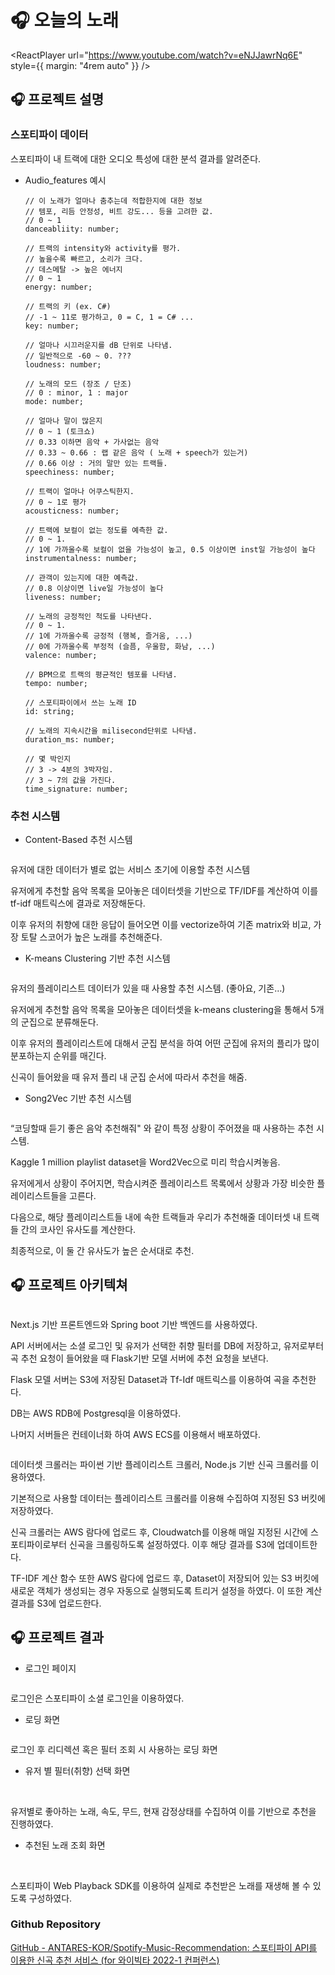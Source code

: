 
# 🎧 오늘의 노래

<ReactPlayer
  url="https://www.youtube.com/watch?v=eNJJawrNq6E"
  style={{ margin: "4rem auto" }}
/>

## 🎧 프로젝트 설명

### 스포티파이 데이터

스포티파이 내 트랙에 대한 오디오 특성에 대한 분석 결과를 알려준다.

- Audio_features 예시

  ```tsx
  // 이 노래가 얼마나 춤추는데 적합한지에 대한 정보
  // 템포, 리듬 안정성, 비트 강도... 등을 고려한 값.
  // 0 ~ 1
  danceabliity: number;

  // 트랙의 intensity와 activity를 평가.
  // 높을수록 빠르고, 소리가 크다.
  // 데스메탈 -> 높은 에너지
  // 0 ~ 1
  energy: number;

  // 트랙의 키 (ex. C#)
  // -1 ~ 11로 평가하고, 0 = C, 1 = C# ...
  key: number;

  // 얼마나 시끄러운지를 dB 단위로 나타냄.
  // 일반적으로 -60 ~ 0. ???
  loudness: number;

  // 노래의 모드 (장조 / 단조)
  // 0 : minor, 1 : major
  mode: number;

  // 얼마나 말이 많은지
  // 0 ~ 1 (토크쇼)
  // 0.33 이하면 음악 + 가사없는 음악
  // 0.33 ~ 0.66 : 랩 같은 음악 ( 노래 + speech가 있는거)
  // 0.66 이상 : 거의 말만 있는 트랙들.
  speechiness: number;

  // 트랙이 얼마나 어쿠스틱한지.
  // 0 ~ 1로 평가
  acousticness: number;

  // 트랙에 보컬이 없는 정도를 예측한 값.
  // 0 ~ 1.
  // 1에 가까울수록 보컬이 없을 가능성이 높고, 0.5 이상이면 inst일 가능성이 높다
  instrumentalness: number;

  // 관객이 있는지에 대한 예측값.
  // 0.8 이상이면 live일 가능성이 높다
  liveness: number;

  // 노래의 긍정적인 척도를 나타낸다.
  // 0 ~ 1.
  // 1에 가까울수록 긍정적 (행복, 즐거움, ...)
  // 0에 가까울수록 부정적 (슬픔, 우울함, 화남, ...)
  valence: number;

  // BPM으로 트랙의 평균적인 템포를 나타냄.
  tempo: number;

  // 스포티파이에서 쓰는 노래 ID
  id: string;

  // 노래의 지속시간을 milisecond단위로 나타냄.
  duration_ms: number;

  // 몇 박인지
  // 3 -> 4분의 3박자임.
  // 3 ~ 7의 값을 가진다.
  time_signature: number;
  ```

### 추천 시스템

- Content-Based 추천 시스템

  <div
    style={{
      maxWidth: "640px",
      margin: "2rem auto",
    }}
  >
    <Image img={require("./assets/3-todays-song/1.png")} />
  </div>

유저에 대한 데이터가 별로 없는 서비스 초기에 이용할 추천 시스템

유저에게 추천할 음악 목록을 모아놓은 데이터셋을 기반으로 TF/IDF를 계산하여 이를 tf-idf 매트릭스에 결과로 저장해둔다.

이후 유저의 취향에 대한 응답이 들어오면 이를 vectorize하여 기존 matrix와 비교, 가장 토탈 스코어가 높은 노래를 추천해준다.

- K-means Clustering 기반 추천 시스템

  <div
    style={{
      maxWidth: "640px",
      margin: "2rem auto",
    }}
  >
    <Image img={require("./assets/3-todays-song/2.png")} />
  </div>

유저의 플레이리스트 데이터가 있을 때 사용할 추천 시스템. (좋아요, 기존…)

유저에게 추천할 음악 목록을 모아놓은 데이터셋을 k-means clustering을 통해서 5개의 군집으로 분류해둔다.

이후 유저의 플레이리스트에 대해서 군집 분석을 하여 어떤 군집에 유저의 플리가 많이 분포하는지 순위를 매긴다.

신곡이 들어왔을 때 유저 플리 내 군집 순서에 따라서 추천을 해줌.

- Song2Vec 기반 추천 시스템

  <div
    style={{
      maxWidth: "640px",
      margin: "2rem auto",
    }}
  >
    <Image img={require("./assets/3-todays-song/3.png")} />
  </div>

“코딩할때 듣기 좋은 음악 추천해줘" 와 같이 특정 상황이 주어졌을 때 사용하는 추천 시스템.

Kaggle 1 million playlist dataset을 Word2Vec으로 미리 학습시켜놓음.

유저에게서 상황이 주어지면, 학습시켜준 플레이리스트 목록에서 상황과 가장 비슷한 플레이리스트들을 고른다.

다음으로, 해당 플레이리스트들 내에 속한 트랙들과 우리가 추천해줄 데이터셋 내 트랙들 간의 코사인 유사도를 계산한다.

최종적으로, 이 둘 간 유사도가 높은 순서대로 추천.

## 🎧 프로젝트 아키텍쳐

<div
  style={{
    maxWidth: "640px",
    margin: "2rem auto",
  }}
>
  <Image img={require("./assets/3-todays-song/4.png")} />
</div>

Next.js 기반 프론트엔드와 Spring boot 기반 백엔드를 사용하였다.

API 서버에서는 소셜 로그인 및 유저가 선택한 취향 필터를 DB에 저장하고, 유저로부터 곡 추천 요청이 들어왔을 때 Flask기반 모델 서버에 추천 요청을 보낸다.

Flask 모델 서버는 S3에 저장된 Dataset과 Tf-Idf 매트릭스를 이용하여 곡을 추천한다.

DB는 AWS RDB에 Postgresql을 이용하였다.

나머지 서버들은 컨테이너화 하여 AWS ECS를 이용해서 배포하였다.

<div
  style={{
    maxWidth: "640px",
    margin: "2rem auto",
  }}
>
  <Image img={require("./assets/3-todays-song/5.png")} />
</div>

데이터셋 크롤러는 파이썬 기반 플레이리스트 크롤러, Node.js 기반 신곡 크롤러를 이용하였다.

기본적으로 사용할 데이터는 플레이리스트 크롤러를 이용해 수집하여 지정된 S3 버킷에 저장하였다.

신곡 크롤러는 AWS 람다에 업로드 후, Cloudwatch를 이용해 매일 지정된 시간에 스포티파이로부터 신곡을 크롤링하도록 설정하였다. 이후 해당 결과를 S3에 업데이트한다.

TF-IDF 계산 함수 또한 AWS 람다에 업로드 후, Dataset이 저장되어 있는 S3 버킷에 새로운 객체가 생성되는 경우 자동으로 실행되도록 트리거 설정을 하였다. 이 또한 계산 결과를 S3에 업로드한다.

## 🎧 프로젝트 결과

- 로그인 페이지

  <div
    style={{
      maxWidth: "640px",
      margin: "2rem auto",
    }}
  >
    <Image img={require("./assets/3-todays-song/6.png")} />
  </div>

로그인은 스포티파이 소셜 로그인을 이용하였다.

- 로딩 화면

  <div
    style={{
      maxWidth: "640px",
      margin: "2rem auto",
    }}
  >
    <Image img={require("./assets/3-todays-song/7.png")} />
  </div>

로그인 후 리디렉션 혹은 필터 조회 시 사용하는 로딩 화면

- 유저 별 필터(취향) 선택 화면

  <div
    style={{
      maxWidth: "640px",
      margin: "2rem auto",
    }}
  >
    <Image img={require("./assets/3-todays-song/8.png")} />
    <Image img={require("./assets/3-todays-song/9.png")} />
    <Image img={require("./assets/3-todays-song/10.png")} />
    <Image img={require("./assets/3-todays-song/11.png")} />
  </div>

유저별로 좋아하는 노래, 속도, 무드, 현재 감정상태를 수집하여 이를 기반으로 추천을 진행하였다.

- 추천된 노래 조회 화면

  <div
    style={{
      maxWidth: "640px",
      margin: "2rem auto",
    }}
  >
    <Image img={require("./assets/3-todays-song/12.png")} />
    <Image img={require("./assets/3-todays-song/13.png")} />
  </div>

스포티파이 Web Playback SDK를 이용하여 실제로 추천받은 노래를 재생해 볼 수 있도록 구성하였다.

### Github Repository

[GitHub - ANTARES-KOR/Spotify-Music-Recommendation: 스포티파이 API를 이용한 신곡 추천 서비스 (for 와이빅타 2022-1 컨퍼런스)](https://github.com/ANTARES-KOR/Spotify-Music-Recommendation)
